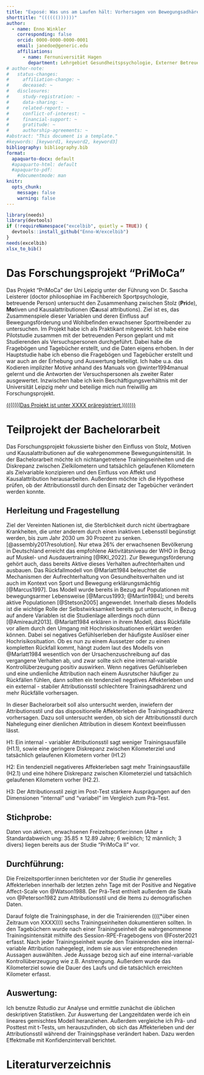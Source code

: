 ```yaml
---
title: "Exposé: Was uns am Laufen hält: Vorhersagen von Bewegungsadhärenz durch negativen Affekt und Attributionsstile"
shorttitle: "(((((())))))"
author:
  - name: Enno Winkler
    corresponding: false
    orcid: 0000-0000-0000-0001
    email: janedoe@generic.edu
    affiliations:
      - name: Fernuniversität Hagen
        department: Lehrgebiet Gesundheitspsychologie, Externer Betreuer Dr. Sascha Leisterer (Humboldt-Universität zu Berlin)
# author-note:
#   status-changes: 
#     affiliation-change: ~
#     deceased: ~
#   disclosures:
#     study-registration: ~
#     data-sharing: ~
#     related-report: ~
#     conflict-of-interest: ~
#     financial-support: ~
#     gratitude: ~
#     authorship-agreements: ~
#abstract: "This document is a template."
#keywords: [keyword1, keyword2, keyword3]
bibliography: bibliography.bib
format:
  apaquarto-docx: default
  #apaquarto-html: default
  #apaquarto-pdf:
    #documentmode: man
knitr: 
  opts_chunk: 
    message: false
    warning: false
---
```


```r
library(needs)
library(devtools)
if (!requireNamespace("excelbib", quietly = TRUE)) {
  devtools::install_github("Enno-W/excelbib")
}
needs(excelbib)
xlsx_to_bib()
```

# Das Forschungsprojekt "PriMoCa"

Das Projekt "PriMoCa" der Uni Leipzig unter der Führung von Dr. Sascha Leisterer (doctor philosophiae im Fachbereich Sportpsychologie, betreuende Person) untersucht den Zusammenhang zwischen Stolz (**Pri**de), **Mo**tiven und Kausalattributionen (**Ca**usal attributions). Ziel ist es, das Zusammenspiele dieser Variablen und deren Einfluss auf Bewegungsförderung und Wohlbefinden erwachsener Sporttreibender zu untersuchen. Im Projekt habe ich als Praktikant mitgewirkt. Ich habe eine Pilotstudie zusammen mit der betreuenden Person geplant und mit Studierenden als Versuchspersonen durchgeführt. Dabei habe die Fragebögen und Tagebücher erstellt, und die Daten eigens erhoben. In der Hauptstudie habe ich ebenso die Fragebögen und Tagebücher erstellt und war auch an der Erhebung und Auswertung beteiligt. Ich habe u.a. das Kodieren impliziter Motive anhand des Manuals von @winter1994manual gelernt und die Antworten der Versuchspersonen als zweiter Rater ausgewertet.
Inzwischen habe ich kein Beschäftigungsverhältnis mit der Universität Leipzig mehr und beteilige mich nun freiwillig am Forschungsprojekt. 

[(((((((Das Projekt ist unter XXXX präregistriert.)))))))]{.underline}

# Teilprojekt der Bachelorarbeit

Das Forschungsprojekt fokussierte bisher den Einfluss von Stolz, Motiven und Kausalattributionen auf die wahrgenommene Bewegungsintensität.
In der Bachelorarbeit möchte ich nichtangetretene Trainingseinheiten und die Diskrepanz zwischen Zielkilometern und tatsächlich gelaufenen Kilometern als Zielvariable konzipieren und den Einfluss von Affekt und Kausalattribution herausarbeiten. Außerdem möchte ich die Hypothese prüfen, ob der Attributionsstil durch den Einsatz der Tagebücher verändert werden konnte. 

##  Herleitung und Fragestellung

<!-- Bei der Darstellung Ihres Untersuchungsgegenstands bzw. Ihrer Fragestellung soll sowohl die Relevanz als auch eine ausdifferenzierte theoretische Begründung erfolgen. Erste Literaturquellen zum theoretischen Hintergrund Ihrer Arbeit sollten bereits im Exposé enthalten sein. -->

Ziel der Vereinten Nationen ist, die Sterblichkeit durch nicht übertragbare Krankheiten, die unter anderem durch einen inaktiven Lebensstil begünstigt werden, bis zum Jahr 2030 um 30 Prozent zu senken. [@assembly2017resolution]. Nur etwa 26% der erwachsenen Bevölkerung in Deutschland erreicht das empfohlene Aktivitätsniveau der WHO in Bezug auf Muskel- und Ausdauertraining [@RKI_2022]. Zur Bewegungsförderung gehört auch, dass bereits Aktive dieses Verhalten aufrechterhalten und ausbauen. Das Rückfallmodell von @Marlatt1984 beleuchtet die Mechanismen der Aufrechterhaltung von Gesundheitsverhalten und ist auch im Kontext von Sport und Bewegung erklärungsmächtig [@Marcus1997]. Das Modell wurde bereits in Bezug auf Populationen mit bewegungsarmer Lebensweise [@Marcus1993; @Martin1984]; und bereits aktive Populationen [@Stetson2005] angewendet. Innerhalb dieses Modells ist die wichtige Rolle der Selbstwirksamkeit bereits gut untersucht, in Bezug auf andere Variablen ist die Studienlage allerdings noch dünn [@Amireault2013]. @Marlatt1984 erklären in ihrem Modell, dass Rückfälle vor allem durch den Umgang mit Hochrisikosituationen erklärt werden können. Dabei sei negatives Gefühlserleben der häufigste Auslöser einer Hochrisikosituation. Ob es nun zu einem Aussetzer oder zu einen kompletten Rückfall kommt, hängt zudem laut des Modells von @Marlatt1984 wesentlich von der Ursachenzuschreibung auf das vergangene Verhalten ab, und zwar sollte sich eine internal-variable Kontrollüberzeugung positiv auswirken. Wenn negatives Gefühlserleben und eine undienliche Attribution nach einem Ausrutscher häufiger zu Rückfällen fühlen, dann sollten ein tendenziell negatives Affekterleben und ein external - stabiler Attributionsstil schlechtere Trainingsadhärenz und mehr Rückfälle vorhersagen. 

In dieser Bachelorarbeit soll also untersucht werden, inwiefern der Attributionsstil und das dispositionelle Affekterleben die Trainingsadhärenz vorhersagen. Dazu soll untersucht werden, ob sich der Attributionsstil durch Nahelegung einer dienlichen Attribution in diesem Kontext beeinflussen lässt. 

H1: Ein internal - variabler Attributionsstil sagt weniger Trainingsausfälle (H1.1), sowie eine geringere Diskrepanz zwischen Kilometerziel und tatsächlich gelaufenen Kilometern vorher (H1.2)

H2: Ein tendenziell negativeres Affekterleben sagt mehr Trainingsausfälle (H2.1) und eine höhere Diskrepanz zwischen Kilometerziel und tatsächlich gelaufenen Kilometern vorher (H2.2).

H3: Der Attributionsstil zeigt im Post-Test stärkere Ausprägungen auf den Dimensionen "internal" und "variabel" im Vergleich zum Prä-Test.

## Stichprobe:

Daten von aktiven, erwachsenen Freizeitsportler:innen (Alter ± Standardabweich ung: 35.85 ± 12.89 Jahre; 6 weiblich; 12 männlich; 3 divers) liegen bereits aus der Studie "PriMoCa II" vor.

## Durchführung:

Die Freizeitsportler:innen berichteten vor der Studie ihr generelles Affekterleben innerhalb der letzten zehn Tage mit der Positive and Negative Affect-Scale von @Watson1988. Der Prä-Test enthielt außerdem die Skala von @Peterson1982 zum Attributionsstil und die Items zu demografischen Daten.

Darauf folgte die Trainingsphase, in der die Trainierenden ((((*über einen Zeitraum von XXXX)))) sechs Trainingseinheiten dokumentieren sollten. In den Tagebüchern wurde nach einer Trainingseinheit die wahrgenommene Trainingsintensität mithilfe des Session-RPE-Fragebogens von @Foster2021 erfasst. Nach jeder Trainingseinheit wurde den Trainierenden eine internal-variable Attribution nahegelegt, indem sie aus vier entsprecheneden Aussagen auswählten. Jede Aussage bezog sich auf eine internal-variable Kontrollüberzeugung wie z.B. Anstrengung. Außerdem wurde das Kilometerziel sowie die Dauer des Laufs und die tatsächlich erreichten Kilometer erfasst.

## Auswertung:

Ich benutze Rstudio zur Analyse und ermittle zunächst die üblichen deskriptiven Statistiken. Zur Auswertung der Langzeitdaten werde ich ein lineares gemischtes Modell heranziehen. Außerdem vergleiche ich Prä- und Posttest mit t-Tests, um herauszufinden, ob sich das Affekterleben und der Attributionsstil während der Trainingsphase verändert haben. Dazu werden Effektmaße mit Konfidenzintervall berichtet.

# Literaturverzeichnis

::: {#refs}
:::
